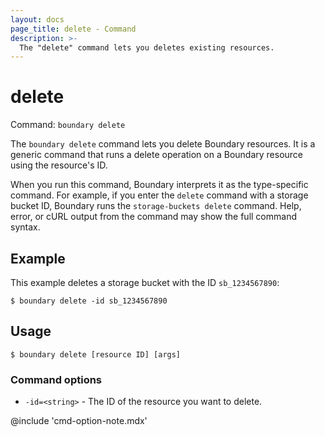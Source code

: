 ```yaml
---
layout: docs
page_title: delete - Command
description: >-
  The "delete" command lets you deletes existing resources.
---
```


# delete

Command: `boundary delete`

The `boundary delete` command lets you delete Boundary resources.
It is a generic command that runs a delete operation on a Boundary resource using the resource's ID.

When you run this command, Boundary interprets it as the type-specific command.
For example, if you enter the `delete` command with a storage bucket ID, Boundary runs the `storage-buckets delete` command.
Help, error, or cURL output from the command may show the full command syntax.

## Example

This example deletes a storage bucket with the ID `sb_1234567890`:

```shell-session
$ boundary delete -id sb_1234567890
```

## Usage

<CodeBlockConfig hideClipboard>

```shell-session
$ boundary delete [resource ID] [args]
```

</CodeBlockConfig>

### Command options

- `-id=<string>` - The ID of the resource you want to delete.

@include 'cmd-option-note.mdx'